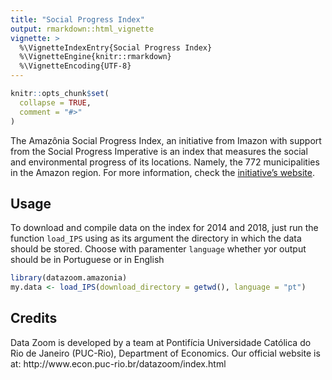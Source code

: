```yaml
---
title: "Social Progress Index"
output: rmarkdown::html_vignette
vignette: >
  %\VignetteIndexEntry{Social Progress Index}
  %\VignetteEngine{knitr::rmarkdown}
  %\VignetteEncoding{UTF-8}
---
```


```r
knitr::opts_chunk$set(
  collapse = TRUE,
  comment = "#>"
)
```

The Amazônia Social Progress Index, an initiative from Imazon with support from 
the Social Progress Imperative is an index that measures the social and environmental
progress of its locations. Namely, the 772 municipalities in the Amazon region.
For more information, check the [initiative's website](http://www.ipsamazonia.org.br/conheca-o-ips).


## Usage

To download and compile data on the index for 2014 and 2018, just run the function
```load_IPS``` using as its argument the directory in which the data should 
be stored. Choose with paramenter ```language``` whether yor output should be
in Portuguese or in English

```r
library(datazoom.amazonia)
my.data <- load_IPS(download_directory = getwd(), language = "pt")
```

## Credits

Data Zoom is developed by a team at Pontifícia Universidade Católica do Rio de Janeiro (PUC-Rio), Department of Economics. Our official website is at: http://www.econ.puc-rio.br/datazoom/index.html
